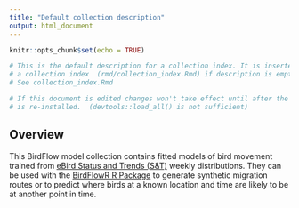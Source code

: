 ```yaml
---
title: "Default collection description"
output: html_document
---
```

```r
knitr::opts_chunk$set(echo = TRUE)

# This is the default description for a collection index. It is inserted into
# a collection index  (rmd/collection_index.Rmd) if description is empty.
# See collection_index.Rmd

# If this document is edited changes won't take effect until after the package
# is re-installed.  (devtools::load_all() is not sufficient)

```


## Overview

This BirdFlow model collection contains fitted models of bird movement
trained from 
[eBird Status and Trends (S&T)](https://science.ebird.org/en/status-and-trends) 
weekly distributions. They can be
used with the 
[BirdFlowR R Package](https://birdflow-science.github.io/BirdFlowR/) to generate
synthetic migration routes or to 
predict where birds at a known location and time are likely to be at another 
point in time. 

